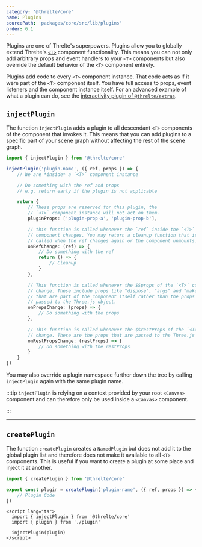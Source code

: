 ```yaml
---
category: '@threlte/core'
name: Plugins
sourcePath: 'packages/core/src/lib/plugins'
order: 6.1
---
```


Plugins are one of Threlte's superpowers. Plugins allow you to globally extend Threlte's [`<T>`](/docs/reference/core/t) component
functionality. This means you can not only add arbitrary props and event handlers to your `<T>` components but also
override the default behavior of the `<T>` component entirely.

Plugins add code to every `<T>` component instance. That code acts as if it were part of the `<T>` component itself.
You have full access to props, event listeners and the component instance itself. For an advanced example of what
a plugin can do, see the [interactivity plugin of `@threlte/extras`](/docs/reference/extras/interactivity).

## `injectPlugin`

The function `injectPlugin` adds a plugin to all descendant `<T>` components of the component that
invokes it. This means that you can add plugins to a specific part of your scene graph without
affecting the rest of the scene graph.

```ts
import { injectPlugin } from '@threlte/core'

injectPlugin('plugin-name', ({ ref, props }) => {
	// We are *inside* a `<T>` component instance

	// Do something with the ref and props
	// e.g. return early if the plugin is not applicable

	return {
		// These props are reserved for this plugin, the
		// `<T>` component instance will not act on them.
		pluginProps: ['plugin-prop-a', 'plugin-prop-b'],

		// this function is called whenever the `ref` inside the `<T>`
		// component changes. You may return a cleanup function that is
		// called when the ref changes again or the component unmounts.
		onRefChange: (ref) => {
			// Do something with the ref
			return () => {
				// Cleanup
			}
		},

		// This function is called whenever the $$props of the `<T>` component
		// change. These include props like "dispose", "args" and "makeDefault"
		// that are part of the component itself rather than the props that are
		// passed to the Three.js object.
		onPropsChange: (props) => {
			// Do something with the props
		},

		// This function is called whenever the $$restProps of the `<T>` component
		// change. These are the props that are passed to the Three.js object.
		onRestPropsChange: (restProps) => {
			// Do something with the restProps
		}
	}
})
```

You may also override a plugin namespace further down the tree by calling `injectPlugin` again with the same plugin name.

:::tip
`injectPlugin` is relying on a context provided by your root `<Canvas>` component and can therefore only be used inside a `<Canvas>` component.

:::

---

## `createPlugin`

The function `createPlugin` creates a `NamedPlugin` but does not add it to the global plugin list and therefore does not
make it available to all `<T>` components. This is useful if you want to create a plugin at some place and inject it at another.

```ts title="plugin.ts"
import { createPlugin } from '@threlte/core'

export const plugin = createPlugin('plugin-name', ({ ref, props }) => {
	// Plugin Code
})
```

```svelte title="Component.svelte"
<script lang="ts">
  import { injectPlugin } from '@threlte/core'
  import { plugin } from './plugin'

  injectPlugin(plugin)
</script>
```
